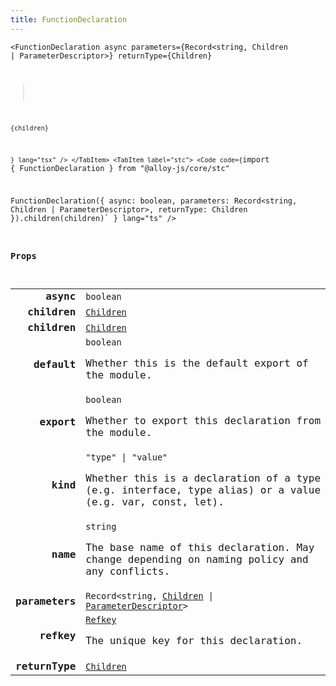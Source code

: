 ```yaml
---
title: FunctionDeclaration
---
```



<Tabs syncKey="component-style">
    <TabItem label="jsx">
        <Code code={`import { FunctionDeclaration } from "@alloy-js/core" 

<FunctionDeclaration 
    async
    parameters={Record<string, Children | ParameterDescriptor>}
    returnType={Children}
>
    {children}
</FunctionDeclaration>`} lang="tsx" />
</TabItem>
<TabItem label="stc">
    <Code code={`import { FunctionDeclaration } from "@alloy-js/core/stc" 

FunctionDeclaration({ 
    async: boolean,
    parameters: Record<string, Children | ParameterDescriptor>,
    returnType: Children
}).children(children)` } lang="ts" />
</TabItem>
</Tabs>

### Props

<table>
  <tr>
    <td style="text-align: right;font-weight: bold;">async</td>
    <td>
      <Badge text="optional" variant="note" size="small" /> <code>boolean</code>
  
  
  
  
  </td>
  </tr>
  <tr>
    <td style="text-align: right;font-weight: bold;">children</td>
    <td>
      <Badge text="optional" variant="note" size="small" /> <code><a href="/reference/core/types/children/">Children</a></code>
  
  
  
  
  </td>
  </tr>
  <tr>
    <td style="text-align: right;font-weight: bold;">children</td>
    <td>
      <Badge text="optional" variant="note" size="small" /> <code><a href="/reference/core/types/children/">Children</a></code>
  
  
  
  
  </td>
  </tr>
  <tr>
    <td style="text-align: right;font-weight: bold;">default</td>
    <td>
      <Badge text="optional" variant="note" size="small" /> <code>boolean</code>
  
  Whether this is the default export of the module.
  
  
  </td>
  </tr>
  <tr>
    <td style="text-align: right;font-weight: bold;">export</td>
    <td>
      <Badge text="optional" variant="note" size="small" /> <code>boolean</code>
  
  Whether to export this declaration from the module.
  
  
  </td>
  </tr>
  <tr>
    <td style="text-align: right;font-weight: bold;">kind</td>
    <td>
      <Badge text="optional" variant="note" size="small" /> <code>"type" | "value"</code>
  
  Whether this is a declaration of a type (e.g. interface, type alias) or a value (e.g. var, const, let).
  
  
  </td>
  </tr>
  <tr>
    <td style="text-align: right;font-weight: bold;">name</td>
    <td>
       <code>string</code>
  
  The base name of this declaration. May change depending on naming policy and any conflicts.
  
  
  </td>
  </tr>
  <tr>
    <td style="text-align: right;font-weight: bold;">parameters</td>
    <td>
      <Badge text="optional" variant="note" size="small" /> <code>Record&lt;string, <a href="/reference/core/types/children/">Children</a> | <a href="/reference/typescript/types/parameterdescriptor/">ParameterDescriptor</a>></code>
  
  
  
  
  </td>
  </tr>
  <tr>
    <td style="text-align: right;font-weight: bold;">refkey</td>
    <td>
      <Badge text="optional" variant="note" size="small" /> <code><a href="/reference/core/types/refkey/">Refkey</a></code>
  
  The unique key for this declaration.
  
  
  </td>
  </tr>
  <tr>
    <td style="text-align: right;font-weight: bold;">returnType</td>
    <td>
      <Badge text="optional" variant="note" size="small" /> <code><a href="/reference/core/types/children/">Children</a></code>
  
  
  
  
  </td>
  </tr>
</table>